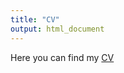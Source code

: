 ```yaml
---
title: "CV"
output: html_document
---
```



Here you can find my [CV](https://drive.google.com/file/d/1KX1JitqZ9cSKfk0jmtC9r41UZgZu16ad/view?usp=share_link)